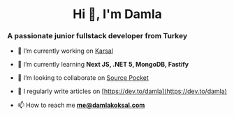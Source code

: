 <h1 align="center">Hi 👋, I'm Damla</h1>
<h3>A passionate junior fullstack developer from Turkey</h3>

- 🔭 I’m currently working on [Karsal](https://github.com/damla/karsal)

- 🌱 I’m currently learning **Next JS, .NET 5, MongoDB, Fastify**

- 👯 I’m looking to collaborate on [Source Pocket](https://github.com/sdtrdev/source-pocket)

- 📝 I regularly write articles on [https://dev.to/damla](https://dev.to/damla)

- 📫 How to reach me **me@damlakoksal.com**

